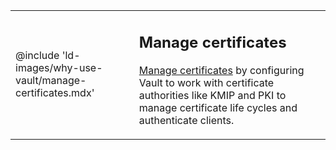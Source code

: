 <table cellPadding={0} style={{borderWidth: '0px'}}>
<tbody>
<tr>
<td style={{width: '250px', verticalAlign: 'middle', textAlign: 'center', borderWidth: '0px'}}>

@include 'ld-images/why-use-vault/manage-certificates.mdx'

</td>
<td style={{verticalAlign: 'middle', textAlign: 'left', borderWidth: '0px'}}>

## Manage certificates

[Manage certificates](/vault/docs/about-vault/why-use-vault/certificates) by
configuring Vault to work with certificate authorities like KMIP and PKI to
manage certificate life cycles and authenticate clients.

</td>
</tr>
</tbody>
</table>

